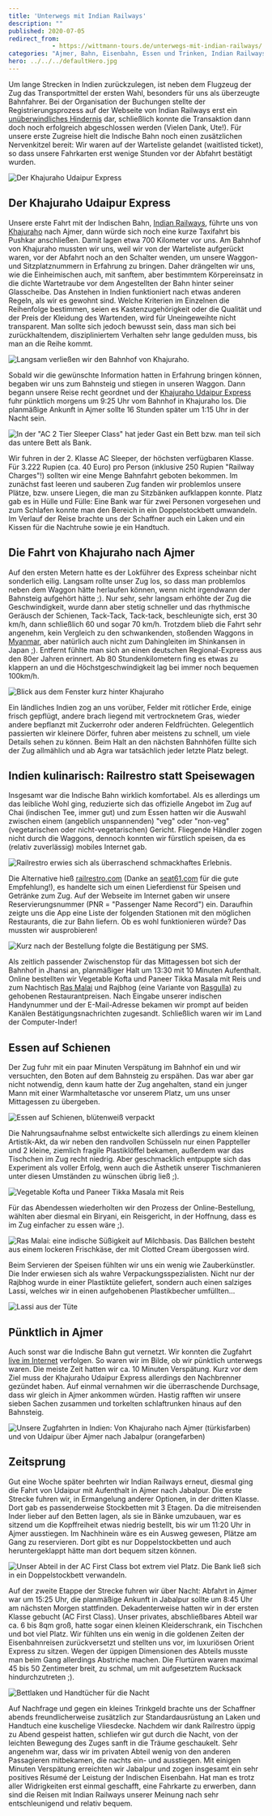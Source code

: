 ```yaml
---
title: 'Unterwegs mit Indian Railways'
description: ""
published: 2020-07-05
redirect_from: 
            - https://wittmann-tours.de/unterwegs-mit-indian-railways/
categories: "Ajmer, Bahn, Eisenbahn, Essen und Trinken, Indian Railways, Indien, Indien, Khajuraho, Khajuraho Udaipur Express, kulinarisch, Railrestro, Zug"
hero: ../../../defaultHero.jpg
---
```

Um lange Strecken in Indien zurückzulegen, ist neben dem Flugzeug der Zug das Transportmittel der ersten Wahl, besonders für uns als überzeugte Bahnfahrer. Bei der Organisation der Buchungen stellte der Registrierungsprozess auf der Webseite von Indian Railways erst ein [unüberwindliches Hindernis](http://wittmann-tours.de/erste-eindruecke-aus-indien) dar, schließlich konnte die Transaktion dann doch noch erfolgreich abgeschlossen werden (Vielen Dank, Ute!). Für unsere erste Zugreise hielt die Indische Bahn noch einen zusätzlichen Nervenkitzel bereit: Wir waren auf der Warteliste gelandet (waitlisted ticket), so dass unsere Fahrkarten erst wenige Stunden vor der Abfahrt bestätigt wurden.

![Der Khajuraho Udaipur Express](http://wittmann-tours.de/wp-content/uploads/2020/04/CW-20181117-062854-3618-1024x683.jpg)

<!--more-->

## Der Khajuraho Udaipur Express

Unsere erste Fahrt mit der Indischen Bahn, [Indian Railways](https://de.wikipedia.org/wiki/Indian_Railways), führte uns von [Khajuraho](http://wittmann-tours.de/die-sinnlichen-tempel-von-khajuraho) nach Ajmer, dann würde sich noch eine kurze Taxifahrt bis Pushkar anschließen. Damit lagen etwa 700 Kilometer vor uns. Am Bahnhof von Khajuraho mussten wir uns, weil wir von der Warteliste aufgerückt waren, vor der Abfahrt noch an den Schalter wenden, um unsere Waggon- und Sitzplatznummern in Erfahrung zu bringen. Daher drängelten wir uns, wie die Einheimischen auch, mit sanftem, aber bestimmtem Körpereinsatz in die dichte Wartetraube vor dem Angestellten der Bahn hinter seiner Glasscheibe. Das Anstehen in Indien funktioniert nach etwas anderen Regeln, als wir es gewohnt sind. Welche Kriterien im Einzelnen die Reihenfolge bestimmen, seien es Kastenzugehörigkeit oder die Qualität und der Preis der Kleidung des Wartenden, wird für Uneingeweihte nicht transparent. Man sollte sich jedoch bewusst sein, dass man sich bei zurückhaltendem, diszipliniertem Verhalten sehr lange gedulden muss, bis man an die Reihe kommt.

![Langsam verließen wir den Bahnhof von Khajuraho.](http://wittmann-tours.de/wp-content/uploads/2020/04/CW-20181117-065638-3619-1024x683.jpg)

Sobald wir die gewünschte Information hatten in Erfahrung bringen können, begaben wir uns zum Bahnsteig und stiegen in unseren Waggon. Dann begann unsere Reise recht geordnet und der [Khajuraho Udaipur Express](https://en.wikipedia.org/wiki/Khajuraho%E2%80%93Udaipur_City_Express) fuhr pünktlich morgens um 9:25 Uhr vom Bahnhof in Khajuraho los. Die planmäßige Ankunft in Ajmer sollte 16 Stunden später um 1:15 Uhr in der Nacht sein.

![In der "AC 2 Tier Sleeper Class" hat jeder Gast ein Bett bzw. man teil sich das untere Bett als Bank.](http://wittmann-tours.de/wp-content/uploads/2020/04/CW-20181117-063941-6893-HDR-1024x683.jpg)

Wir fuhren in der 2. Klasse AC Sleeper, der höchsten verfügbaren Klasse. Für 3.222 Rupien (ca. 40 Euro) pro Person (inklusive 250 Rupien "Railway Charges"!) sollten wir eine Menge Bahnfahrt geboten bekommen. Im zunächst fast leeren und sauberen Zug fanden wir problemlos unsere Plätze, bzw. unsere Liegen, die man zu Sitzbänken aufklappen konnte. Platz gab es in Hülle und Fülle: Eine Bank war für zwei Personen vorgesehen und zum Schlafen konnte man den Bereich in ein Doppelstockbett umwandeln. Im Verlauf der Reise brachte uns der Schaffner auch ein Laken und ein Kissen für die Nachtruhe sowie je ein Handtuch.

## Die Fahrt von Khajuraho nach Ajmer

Auf den ersten Metern hatte es der Lokführer des Express scheinbar nicht sonderlich eilig. Langsam rollte unser Zug los, so dass man problemlos neben dem Waggon hätte herlaufen können, wenn nicht irgendwann der Bahnsteig aufgehört hätte ;). Nur sehr, sehr langsam erhöhte der Zug die Geschwindigkeit, wurde dann aber stetig schneller und das rhythmische Geräusch der Schienen, Tack-Tack, Tack-tack, beschleunigte sich, erst 30 km/h, dann schließlich 60 und sogar 70 km/h. Trotzdem blieb die Fahrt sehr angenehm, kein Vergleich zu den schwankenden, stoßenden Waggons in [Myanmar](http://wittmann-tours.de/mit-dem-zug-von-yangon-nach-mawlamyine/), aber natürlich auch nicht zum Dahingleiten im Shinkansen in Japan ;). Entfernt fühlte man sich an einen deutschen Regional-Express aus den 80er Jahren erinnert. Ab 80 Stundenkilometern fing es etwas zu klappern an und die Höchstgeschwindigkeit lag bei immer noch bequemen 100km/h.

![Blick aus dem Fenster kurz hinter Khajuraho](http://wittmann-tours.de/wp-content/uploads/2020/04/CW-20181117-070606-3622-1024x683.jpg)

Ein ländliches Indien zog an uns vorüber, Felder mit rötlicher Erde, einige frisch gepflügt, andere brach liegend mit vertrocknetem Gras, wieder andere bepflanzt mit Zuckerrohr oder anderen Feldfrüchten. Gelegentlich passierten wir kleinere Dörfer, fuhren aber meistens zu schnell, um viele Details sehen zu können. Beim Halt an den nächsten Bahnhöfen füllte sich der Zug allmählich und ab Agra war tatsächlich jeder letzte Platz belegt.

## Indien kulinarisch: Railrestro statt Speisewagen

Insgesamt war die Indische Bahn wirklich komfortabel. Als es allerdings um das leibliche Wohl ging, reduzierte sich das offizielle Angebot im Zug auf Chai (indischen Tee, immer gut) und zum Essen hatten wir die Auswahl zwischen einem (angeblich unspannenden) "veg" oder "non-veg" (vegetarischen oder nicht-vegetarischen) Gericht. Fliegende Händler zogen nicht durch die Waggons, dennoch konnten wir fürstlich speisen, da es (relativ zuverlässig) mobiles Internet gab.

![Railrestro erwies sich als überraschend schmackhaftes Erlebnis.](http://wittmann-tours.de/wp-content/uploads/2020/04/Railresto-1024x627.jpg)

Die Alternative hieß [railrestro.com](https://www.railrestro.com/) (Danke an [seat61.com](https://www.seat61.com/India.htm#Travel%20tips) für die gute Empfehlung!), es handelte sich um einen Lieferdienst für Speisen und Getränke zum Zug. Auf der Webseite im Internet gaben wir unsere Reservierungsnummer (PNR = "Passenger Name Record") ein. Daraufhin zeigte uns die App eine Liste der folgenden Stationen mit den möglichen Restaurants, die zur Bahn liefern. Ob es wohl funktionieren würde? Das mussten wir ausprobieren!

![Kurz nach der Bestellung folgte die Bestätigung per SMS.](http://wittmann-tours.de/wp-content/uploads/2020/04/IMG_6418-691x1024.jpg)

Als zeitlich passender Zwischenstop für das Mittagessen bot sich der Bahnhof in Jhansi an, planmäßiger Halt um 13:30 mit 10 Minuten Aufenthalt. Online bestellten wir Vegetable Kofta und Paneer Tikka Masala mit Reis und zum Nachtisch [Ras Malai](https://en.wikipedia.org/wiki/Ras_malai) und Rajbhog (eine Variante von [Rasgulla](https://en.wikipedia.org/wiki/Rasgulla)) zu gehobenen Restaurantpreisen. Nach Eingabe unserer indischen Handynummer und der E-Mail-Adresse bekamen wir prompt auf beiden Kanälen Bestätigungsnachrichten zugesandt. Schließlich waren wir im Land der Computer-Inder!

## Essen auf Schienen

Der Zug fuhr mit ein paar Minuten Verspätung im Bahnhof ein und wir versuchten, den Boten auf dem Bahnsteig zu erspähen. Das war aber gar nicht notwendig, denn kaum hatte der Zug angehalten, stand ein junger Mann mit einer Warmhaltetasche vor unserem Platz, um uns unser Mittagessen zu übergeben.

![Essen auf Schienen, blütenweiß verpackt](http://wittmann-tours.de/wp-content/uploads/2020/04/CW-20181117-112919-3636-1024x683.jpg)

Die Nahrungsaufnahme selbst entwickelte sich allerdings zu einem kleinen Artistik-Akt, da wir neben den randvollen Schüsseln nur einen Pappteller und 2 kleine, ziemlich fragile Plastiklöffel bekamen, außerdem war das Tischchen im Zug recht niedrig. Aber geschmacklich entpuppte sich das Experiment als voller Erfolg, wenn auch die Ästhetik unserer Tischmanieren unter diesen Umständen zu wünschen übrig ließ ;).

![Vegetable Kofta und Paneer Tikka Masala mit Reis](http://wittmann-tours.de/wp-content/uploads/2020/04/CW-20181117-113545-3638-1024x683.jpg)

Für das Abendessen wiederholten wir den Prozess der Online-Bestellung, wählten aber diesmal ein Biryani, ein Reisgericht, in der Hoffnung, dass es im Zug einfacher zu essen wäre ;).

![Ras Malai: eine indische Süßigkeit auf Milchbasis. Das Bällchen besteht aus einem lockeren Frischkäse, der mit Clotted Cream übergossen wird.](http://wittmann-tours.de/wp-content/uploads/2020/04/CW-20181117-115103-3639-1024x683.jpg)

Beim Servieren der Speisen fühlten wir uns ein wenig wie Zauberkünstler. Die Inder erwiesen sich als wahre Verpackungsspezialisten. Nicht nur der Rajbhog wurde in einer Plastiktüte geliefert, sondern auch einen salziges Lassi, welches wir in einen aufgehobenen Plastikbecher umfüllten…

![Lassi aus der Tüte](http://wittmann-tours.de/wp-content/uploads/2020/04/CW-20181117-160140-3645-1024x683.jpg)

## Pünktlich in Ajmer

Auch sonst war die Indische Bahn gut vernetzt. Wir konnten die Zugfahrt [live im Internet](https://www.railyatri.in/live-train-status/) verfolgen. So waren wir im Bilde, ob wir pünktlich unterwegs waren. Die meiste Zeit hatten wir ca. 10 Minuten Verspätung. Kurz vor dem Ziel muss der Khajuraho Udaipur Express allerdings den Nachbrenner gezündet haben. Auf einmal vernahmen wir die überraschende Durchsage, dass wir gleich in Ajmer ankommen würden. Hastig rafften wir unsere sieben Sachen zusammen und torkelten schlaftrunken hinaus auf den Bahnsteig.

![Unsere Zugfahrten in Indien: Von Khajuraho nach Ajmer (türkisfarben) und von Udaipur über Ajmer nach Jabalpur (orangefarben)](http://wittmann-tours.de/wp-content/uploads/2020/04/Zugfahrt-2-1024x675.jpg)

## Zeitsprung

Gut eine Woche später beehrten wir Indian Railways erneut, diesmal ging die Fahrt von Udaipur mit Aufenthalt in Ajmer nach Jabalpur. Die erste Strecke fuhren wir, in Ermangelung anderer Optionen, in der dritten Klasse. Dort gab es passenderweise Stockbetten mit 3 Etagen. Da die mitreisenden Inder lieber auf den Betten lagen, als sie in Bänke umzubauen, war es sitzend um die Kopffreiheit etwas niedrig bestellt, bis wir um 11:20 Uhr in Ajmer ausstiegen. Im Nachhinein wäre es ein Ausweg gewesen, Plätze am Gang zu reservieren. Dort gibt es nur Doppelstockbetten und auch heruntergeklappt hätte man dort bequem sitzen können.

![Unser Abteil in der AC First Class bot extrem viel Platz. Die Bank ließ sich in ein Doppelstockbett verwandeln.](http://wittmann-tours.de/wp-content/uploads/2020/04/CW-20181128-124803-7505-1024x683.jpg)

Auf der zweite Etappe der Strecke fuhren wir über Nacht: Abfahrt in Ajmer war um 15:25 Uhr, die planmäßige Ankunft in Jabalpur sollte um 8:45 Uhr am nächsten Morgen stattfinden. Dekadenterweise hatten wir in der ersten Klasse gebucht (AC First Class). Unser privates, abschließbares Abteil war ca. 6 bis 8qm groß, hatte sogar einen kleinen Kleiderschrank, ein Tischchen und bot viel Platz. Wir fühlten uns ein wenig in die goldenen Zeiten der Eisenbahnreisen zurückversetzt und stellten uns vor, im luxuriösen Orient Express zu sitzen. Wegen der üppigen Dimensionen des Abteils musste man beim Gang allerdings Abstriche machen. Die Flurtüren waren maximal 45 bis 50 Zentimeter breit, zu schmal, um mit aufgesetztem Rucksack hindurchzutreten ;).

![Bettlaken und Handtücher für die Nacht](http://wittmann-tours.de/wp-content/uploads/2020/04/CW-20181128-162228-4852-1024x683.jpg)

Auf Nachfrage und gegen ein kleines Trinkgeld brachte uns der Schaffner abends freundlicherweise zusätzlich zur Standardausrüstung an Laken und Handtuch eine kuschelige Vliesdecke. Nachdem wir dank Railrestro üppig zu Abend gespeist hatten, schliefen wir gut durch die Nacht, von der leichten Bewegung des Zuges sanft in die Träume geschaukelt. Sehr angenehm war, dass wir im privaten Abteil wenig von den anderen Passagieren mitbekamen, die nachts ein- und ausstiegen. Mit einigen Minuten Verspätung erreichten wir Jabalpur und zogen insgesamt ein sehr positives Résumé der Leistung der Indischen Eisenbahn. Hat man es trotz aller Widrigkeiten erst einmal geschafft, eine Fahrkarte zu erwerben, dann sind die Reisen mit Indian Railways unserer Meinung nach sehr entschleunigend und relativ bequem.
